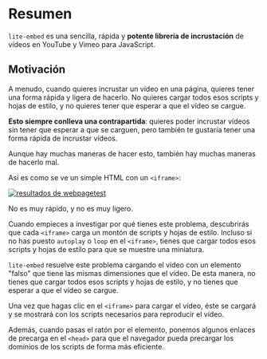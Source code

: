 # Resumen

`lite-embed` es una sencilla, rápida y **potente librería de incrustación** de vídeos en YouTube y Vimeo para JavaScript.

## Motivación

A menudo, cuando quieres incrustar un vídeo en una página, quieres tener una forma rápida y ligera de hacerlo. No quieres cargar todos esos scripts y hojas de estilo, y no quieres tener que esperar a que el vídeo se cargue.

**Esto siempre conlleva una contrapartida**: quieres poder incrustar vídeos sin tener que esperar a que se carguen, pero también te gustaría tener una forma rápida de incrustar vídeos.

Aunque hay muchas maneras de hacer esto, también hay muchas maneras de hacerlo mal.

Así es como se ve un simple HTML con un `<iframe>`:

[![resultados de webpagetest](../../../../public/html-iframe.png)](https://www.webpagetest.org/result/220403_AiDc9P_2Y9/)

No es muy rápido, y no es muy ligero.

Cuando empieces a investigar por qué tienes este problema, descubrirás que cada `<iframe>` carga un montón de scripts y hojas de estilo. Incluso si no has puesto `autoplay` o `loop` en el `<iframe>`, tienes que cargar todos esos scripts y hojas de estilo para que se muestre una miniatura.

`lite-embed` resuelve este problema cargando el vídeo con un elemento "falso" que tiene las mismas dimensiones que el vídeo. De esta manera, no tienes que cargar todos esos scripts y hojas de estilo, y no tienes que esperar a que el vídeo se cargue.

Una vez que hagas clic en el `<iframe>` para cargar el vídeo, éste se cargará y se mostrará con los scripts necesarios para reproducir el vídeo.

Además, cuando pasas el ratón por el elemento, ponemos algunos enlaces de precarga en el `<head>` para que el navegador pueda precargar los dominios de los scripts de forma más eficiente.
